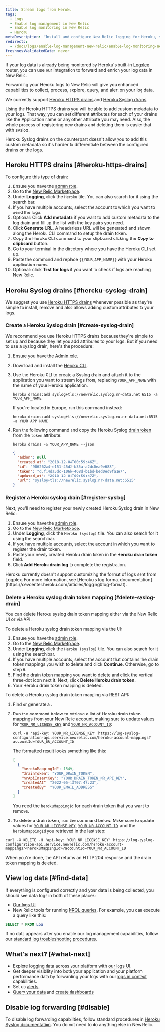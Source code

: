 ```yaml
---
title: Stream logs from Heroku
tags:
  - Logs
  - Enable log management in New Relic
  - Enable log monitoring in New Relic
  - Heroku
metaDescription: 'Install and configure New Relic logging for Heroku, so you can use enhanced log management capabilities.'
redirects:
  - /docs/logs/enable-log-management-new-relic/enable-log-monitoring-new-relic/heroku-log-forwarding/
freshnessValidatedDate: never
---
```


If your log data is already being monitored by Heroku's built-in [Logplex](https://devcenter.heroku.com/articles/logplex) router, you can use our integration to forward and enrich your log data in New Relic.

Forwarding your Heroku logs to New Relic will give you enhanced <InlinePopover type="logs" /> capabilities to collect, process, explore, query, and alert on your log data.

We currently support [Heroku HTTPS drains](https://devcenter.heroku.com/articles/log-drains#https-drains) and [Heroku Syslog drains](https://devcenter.heroku.com/articles/log-drains#syslog-drains).

Using the Heroku HTTPS drains you will be able to add custom metadata to your logs. That way, you can set different attributes for each of your drains like the Application name or any other attribute you may need. Also, the whole process of registering new drains and deleting them is easier that with syslog.

Heroku Syslog drains on the counterpart doesn't allow you to add this custom metadata so it's harder to differentiate between the configured drains on the logs.

## Heroku HTTPS drains [#heroku-https-drains]

To configure this type of drain: 

1. Ensure you have the [admin role](/docs/accounts/original-accounts-billing/original-users-roles/users-roles-original-user-model/#roles).
2. Go to the [New Relic Marketplace](https://one.newrelic.com/marketplace).
3. Under <DNT>**Logging**</DNT>, click the `Heroku` tile. You can also search for it using the search bar.
4. If you have multiple accounts, select the account to which you want to send the logs.
5. Optional: Click <DNT>**Add metadata**</DNT> if you want to add custom metadata to the log drain and fill up the list with the key pairs you need.
6. Click <DNT>**Generate URL**</DNT>. A headerless URL will be generated and shown along the Heroku CLI command to setup the drain token.
7. Copy the Heroku CLI command to your clipboard clicking the <DNT>**Copy to clipboard**</DNT> button.
8. Go to your terminal in the directory where you have the Heroku CLI set up.
9. Paste the command and replace `{{YOUR_APP_NAME}}` with your Heroku application name.
10. Optional: click <DNT>**Test for logs**</DNT> if you want to check if logs are reaching New Relic.

## Heroku Syslog drains [#heroku-syslog-drain]

We suggest you use [Heroku HTTPS drains](#heroku-https-drains) whenever possible as they're simple to install, remove and also allows adding custom attributes to your logs.

### Create a Heroku Syslog drain [#create-syslog-drain]

We recommend you use Heroku HTTPS drains because they're simple to set up and because they let you add attributes to your logs. But if you need to use a syslog drain, here's the procedure:

1. Ensure you have the [Admin role](/docs/accounts/original-accounts-billing/original-users-roles/users-roles-original-user-model/#roles).
2. Download and install the [Heroku CLI](https://devcenter.heroku.com/articles/heroku-cli#download-and-install).
3. Use the Heroku CLI to create a Syslog drain and attach it to the application you want to stream logs from, replacing `YOUR_APP_NAME` with the name of your Heroku application.

   ```shell
   heroku drains:add syslog+tls://newrelic.syslog.nr-data.net:6515 -a YOUR_APP_NAME
   ```

   If you're located in Europe, run this command instead:

   ```shell
   heroku drains:add syslog+tls://newrelic.syslog.eu.nr-data.net:6515 -a YOUR_APP_NAME
   ```

4. Run the following command and copy the Heroku Syslog [drain token](https://devcenter.heroku.com/articles/log-drains#drain-tokens) from the `token` attribute:

   ```shell
   heroku drains -a YOUR_APP_NAME --json
   ```

   ```json
   {
     "addon": null,
     "created_at": "2018-12-04T00:59:46Z",
     "id": "906262a4-e151-45d2-b35a-a2dc0ea9e688",
     "token": "d.f14da5dc-106b-468d-b1bd-bed0ed9fa1e7",
     "updated_at": "2018-12-04T00:59:47Z",
     "url": "syslog+tls://newrelic.syslog.nr-data.net:6515"
   }
   ```

### Register a Heroku syslog drain [#register-syslog]

Next, you'll need to register your newly created Heroku Syslog drain in New Relic:

1. Ensure you have the [admin role](/docs/accounts/original-accounts-billing/original-users-roles/users-roles-original-user-model/#roles).
2. Go to the [New Relic Marketplace](https://one.newrelic.com/marketplace).
3. Under <DNT>**Logging**</DNT>, click the `Heroku (syslog)` tile. You can also search for it using the search bar.
4. If you have multiple accounts, select the account in which you want to register the drain token.
5. Paste your newly created Heroku drain token in the <DNT>**Heroku drain token**</DNT> field.
6. Click <DNT>**Add Heroku drain log**</DNT> to complete the registration.

<Callout variant="important">
  Heroku currently doesn't support customizing the format of logs sent from Logplex. For more information, see [Heroku's log format documentation](https://devcenter.heroku.com/articles/logging#log-format).
</Callout>

<InstallFeedback />

### Delete a Heroku syslog drain token mapping [#delete-syslog-drain]

You can delete Heroku syslog drain token mapping either via the New Relic UI or via API. 

To delete a Heroku syslog drain token mapping via the UI: 

1. Ensure you have the [admin role](/docs/accounts/original-accounts-billing/original-users-roles/users-roles-original-user-model/#roles). 
2. Go to the [New Relic Marketplace](https://one.newrelic.com/marketplace).
3. Under <DNT>**Logging**</DNT>, click the `Heroku (syslog)` tile. You can also search for it using the search bar.
4. If you have multiple accounts, select the account that contains the drain token mappings you wish to delete and click <DNT>**Continue**</DNT>. Otherwise, go to step 6.
5. Find the drain token mapping you want to delete and click the vertical three-dot icon next it. Next, click <DNT>**Delete Heroku drain token**</DNT>.
6. Your Heroku drain token mapping is deleted.

To delete a Heroku syslog drain token mapping via REST API: 

1. Find or generate a <InlinePopover type="userKey" />.
2. Run the command below to retrieve a list of Heroku drain token mappings from your New Relic account, making sure to update values for [`YOUR_NR_LICENSE_KEY`](/docs/apis/intro-apis/new-relic-api-keys/#license-key) and [`YOUR_NR_ACCOUNT_ID`](/docs/accounts/accounts-billing/account-structure/account-id):

    ```shell
    curl -H 'api-key: YOUR_NR_LICENSE_KEY' https://log-syslog-configuration-api.service.newrelic.com/heroku-account-mappings?accountId=YOUR_NR_ACCOUNT_ID
    ```

    The formatted result looks something like this:

    ```json
    [
      {
        "herokuMappingId": 1549,
        "drainToken": "YOUR_DRAIN_TOKEN",
        "nrApiInsertKey": "YOUR_DRAIN_TOKEN_NR_API_KEY",
        "createdAt": "2022-05-13T07:47:23",
        "createdBy": "YOUR_EMAIL_ADDRESS"
      }
    ]
    ```

    You need the `herokuMappingId` for each drain token that you want to remove.

 3. To delete a drain token, run the command below. Make sure to update values for [`YOUR_NR_LICENSE_KEY`](/docs/apis/intro-apis/new-relic-api-keys/#license-key), [`YOUR_NR_ACCOUNT_ID`](/docs/accounts/accounts-billing/account-structure/account-id/), and the `herokuMappingId` you retrieved in the last step:

   ```shell
   curl -X DELETE -H 'api-key: YOUR_NR_LICENSE_KEY' https://log-syslog-configuration-api.service.newrelic.com/heroku-account-mappings/<herokuMappingId>?accountId=YOUR_NR_ACCOUNT_ID
   ```
   
When you're done, the API returns an HTTP 204 response and the drain token mapping is deleted.

## View log data [#find-data]

If everything is configured correctly and your data is being collected, you should see data logs in both of these places:

* [Our logs UI](https://one.newrelic.com/launcher/logger.log-launcher)
* New Relic tools for running [NRQL queries](/docs/chart-builder/use-chart-builder/choose-data/use-advanced-nrql-mode-specify-data). For example, you can execute a query like this:

```sql
SELECT * FROM Log
```

If no data appears after you enable our log management capabilities, follow our [standard log troubleshooting procedures](/docs/logs/log-management/troubleshooting/no-log-data-appears-ui/).

## What's next? [#what-next]

* Explore logging data across your platform with [our logs UI](/docs/logs/log-management/ui-data/use-logs-ui/).
* Get deeper visibility into both your application and your platform performance data by forwarding your logs with our [logs in context](/docs/logs/enable-log-management-new-relic/configure-logs-context/configure-logs-context-apm-agents/) capabilities.
* Set up [alerts](/docs/alerts-applied-intelligence/new-relic-alerts/alert-conditions/create-alert-conditions/).
* [Query your data](/docs/query-your-data/explore-query-data/get-started/introduction-querying-new-relic-data/) and [create dashboards](/docs/query-your-data/explore-query-data/dashboards/introduction-dashboards/).

## Disable log forwarding [#disable]

To disable log forwarding capabilities, follow standard procedures in [Heroku Syslog documentation](https://devcenter.heroku.com/articles/log-drains#syslog-drains). You do not need to do anything else in New Relic.

